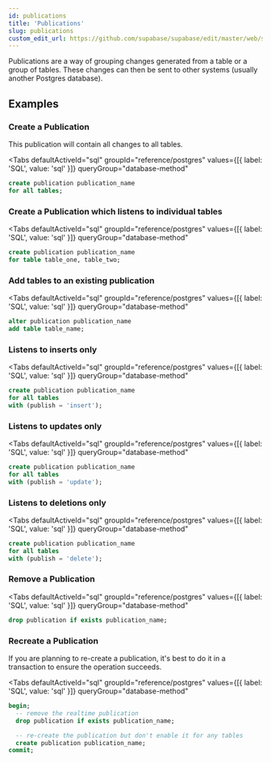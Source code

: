 ```yaml
---
id: publications
title: 'Publications'
slug: publications
custom_edit_url: https://github.com/supabase/supabase/edit/master/web/spec/postgres.yml
---
```


Publications are a way of grouping changes generated from a table or a group of tables.
These changes can then be sent to other systems (usually another Postgres database).

## Examples

### Create a Publication

This publication will contain all changes to all tables.

<Tabs
  defaultActiveId="sql"
  groupId="reference/postgres"
  values={[{ label: 'SQL', value: 'sql' }]}
  queryGroup="database-method"
>

<TabsPanel id="sql" label="sql">

```sql
create publication publication_name
for all tables;
```

</TabsPanel>

</Tabs>

### Create a Publication which listens to individual tables

<Tabs
  defaultActiveId="sql"
  groupId="reference/postgres"
  values={[{ label: 'SQL', value: 'sql' }]}
  queryGroup="database-method"
>

<TabsPanel id="sql" label="sql">

```sql
create publication publication_name
for table table_one, table_two;
```

</TabsPanel>

</Tabs>

### Add tables to an existing publication

<Tabs
  defaultActiveId="sql"
  groupId="reference/postgres"
  values={[{ label: 'SQL', value: 'sql' }]}
  queryGroup="database-method"
>

<TabsPanel id="sql" label="sql">

```sql
alter publication publication_name
add table table_name;
```

</TabsPanel>

</Tabs>

### Listens to inserts only

<Tabs
  defaultActiveId="sql"
  groupId="reference/postgres"
  values={[{ label: 'SQL', value: 'sql' }]}
  queryGroup="database-method"
>

<TabsPanel id="sql" label="sql">

```sql
create publication publication_name
for all tables
with (publish = 'insert');
```

</TabsPanel>

</Tabs>

### Listens to updates only

<Tabs
  defaultActiveId="sql"
  groupId="reference/postgres"
  values={[{ label: 'SQL', value: 'sql' }]}
  queryGroup="database-method"
>

<TabsPanel id="sql" label="sql">

```sql
create publication publication_name
for all tables
with (publish = 'update');
```

</TabsPanel>

</Tabs>

### Listens to deletions only

<Tabs
  defaultActiveId="sql"
  groupId="reference/postgres"
  values={[{ label: 'SQL', value: 'sql' }]}
  queryGroup="database-method"
>

<TabsPanel id="sql" label="sql">

```sql
create publication publication_name
for all tables
with (publish = 'delete');
```

</TabsPanel>

</Tabs>

### Remove a Publication

<Tabs
  defaultActiveId="sql"
  groupId="reference/postgres"
  values={[{ label: 'SQL', value: 'sql' }]}
  queryGroup="database-method"
>

<TabsPanel id="sql" label="sql">

```sql
drop publication if exists publication_name;
```

</TabsPanel>

</Tabs>

### Recreate a Publication

If you are planning to re-create a publication, it's best to do it in a transaction to ensure the operation succeeds.

<Tabs
  defaultActiveId="sql"
  groupId="reference/postgres"
  values={[{ label: 'SQL', value: 'sql' }]}
  queryGroup="database-method"
>

<TabsPanel id="sql" label="sql">

```sql
begin;
  -- remove the realtime publication
  drop publication if exists publication_name;

  -- re-create the publication but don't enable it for any tables
  create publication publication_name;
commit;
```

</TabsPanel>

</Tabs>

